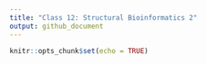 ```yaml
---
title: "Class 12: Structural Bioinformatics 2"
output: github_document
---
```


```r
knitr::opts_chunk$set(echo = TRUE)
```

##